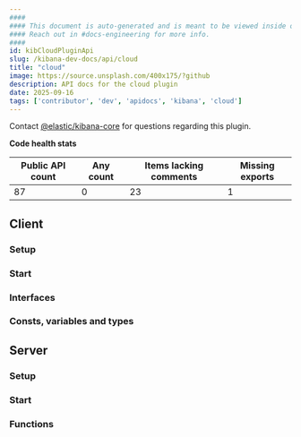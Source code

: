 ```yaml
---
####
#### This document is auto-generated and is meant to be viewed inside our experimental, new docs system.
#### Reach out in #docs-engineering for more info.
####
id: kibCloudPluginApi
slug: /kibana-dev-docs/api/cloud
title: "cloud"
image: https://source.unsplash.com/400x175/?github
description: API docs for the cloud plugin
date: 2025-09-16
tags: ['contributor', 'dev', 'apidocs', 'kibana', 'cloud']
---
```




Contact [@elastic/kibana-core](https://github.com/orgs/elastic/teams/kibana-core) for questions regarding this plugin.

**Code health stats**

| Public API count  | Any count | Items lacking comments | Missing exports |
|-------------------|-----------|------------------------|-----------------|
| 87 | 0 | 23 | 1 |

## Client

### Setup
<DocDefinitionList data={[cloudObj.client.setup]}/>

### Start
<DocDefinitionList data={[cloudObj.client.start]}/>

### Interfaces
<DocDefinitionList data={cloudObj.client.interfaces}/>

### Consts, variables and types
<DocDefinitionList data={cloudObj.client.misc}/>

## Server

### Setup
<DocDefinitionList data={[cloudObj.server.setup]}/>

### Start
<DocDefinitionList data={[cloudObj.server.start]}/>

### Functions
<DocDefinitionList data={cloudObj.server.functions}/>


